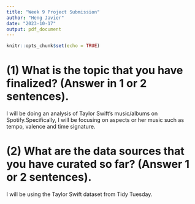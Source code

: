 ```yaml
---
title: "Week 9 Project Submission"
author: "Heng Javier"
date: "2023-10-17"
output: pdf_document
---
```


```r
knitr::opts_chunk$set(echo = TRUE)
```
# (1) What is the topic that you have finalized? (Answer in 1 or 2 sentences).
I will be doing an analysis of Taylor Swift's music/albums on Spotify.Specifically, I will be focusing on aspects or her music such as tempo, valence and time signature.

# (2) What are the data sources that you have curated so far? (Answer 1 or 2 sentences).
I will be using the Taylor Swift dataset from Tidy Tuesday. 
